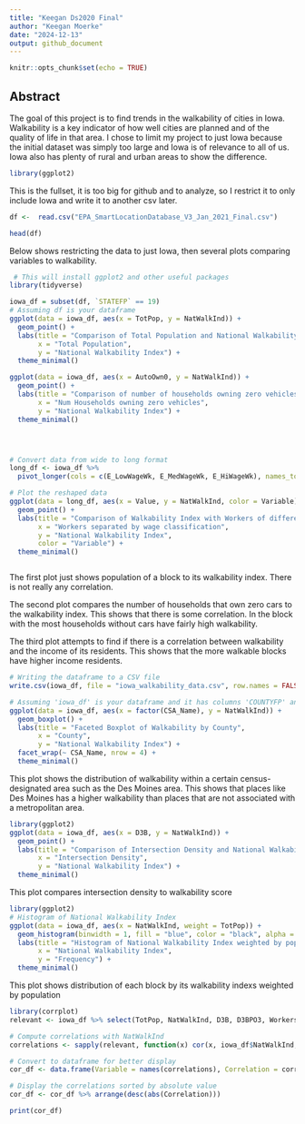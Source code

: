 ```yaml
---
title: "Keegan Ds2020 Final"
author: "Keegan Moerke"
date: "2024-12-13"
output: github_document
---
```


```r
knitr::opts_chunk$set(echo = TRUE)
```


## Abstract

The goal of this project is to find trends in the walkability of cities in Iowa. Walkability is a key indicator of how well cities are planned and of the quality of life in that area. I chose to limit my project to just Iowa because the initial dataset was simply too large and Iowa is of relevance to all of us. Iowa also has plenty of rural and urban areas to show the difference.

```r
library(ggplot2)

```

This is the fullset, it is too big for github and to analyze, so I restrict it to only include Iowa and write it to another csv later.
```r

df <-  read.csv("EPA_SmartLocationDatabase_V3_Jan_2021_Final.csv")

head(df)
```



Below shows restricting the data to just Iowa, then several plots comparing variables to walkability.
```r
 # This will install ggplot2 and other useful packages
library(tidyverse)

iowa_df = subset(df, `STATEFP` == 19)
# Assuming df is your dataframe
ggplot(data = iowa_df, aes(x = TotPop, y = NatWalkInd)) +
  geom_point() +
  labs(title = "Comparison of Total Population and National Walkability Index",
       x = "Total Population",
       y = "National Walkability Index") +
  theme_minimal()

ggplot(data = iowa_df, aes(x = AutoOwn0, y = NatWalkInd)) +
  geom_point() +
  labs(title = "Comparison of number of households owning zero vehicles and National Walkability Index",
       x = "Num Households owning zero vehicles",
       y = "National Walkability Index") +
  theme_minimal()




# Convert data from wide to long format
long_df <- iowa_df %>%
  pivot_longer(cols = c(E_LowWageWk, E_MedWageWk, E_HiWageWk), names_to = "Variable", values_to = "Value")

# Plot the reshaped data
ggplot(data = long_df, aes(x = Value, y = NatWalkInd, color = Variable)) +
  geom_point() +
  labs(title = "Comparison of Walkability Index with Workers of different income",
       x = "Workers separated by wage classification",
       y = "National Walkability Index",
       color = "Variable") +
  theme_minimal()



```
The first plot just shows population of a block to its walkability index. There is not really any correlation.

The second plot compares the number of households that own zero cars to the walkability index. This shows that there is some correlation. In the block with the most households without cars have fairly high walkability.

The third plot attempts to find if there is a correlation between walkability and the income of its residents. This shows that the more walkable blocks have higher income residents.

```r
# Writing the dataframe to a CSV file
write.csv(iowa_df, file = "iowa_walkability_data.csv", row.names = FALSE)

```
```r

# Assuming 'iowa_df' is your dataframe and it has columns 'COUNTYFP' and 'NatWalkInd'
ggplot(data = iowa_df, aes(x = factor(CSA_Name), y = NatWalkInd)) +
  geom_boxplot() +
  labs(title = "Faceted Boxplot of Walkability by County",
       x = "County",
       y = "National Walkability Index") +
  facet_wrap(~ CSA_Name, nrow = 4) +
  theme_minimal()

```

This plot shows the distribution of walkability within a certain census-designated area such as the Des Moines area. This shows that places like Des Moines has a higher walkability than places that are not associated with a metropolitan area.

```r
library(ggplot2)
ggplot(data = iowa_df, aes(x = D3B, y = NatWalkInd)) +
  geom_point() +
  labs(title = "Comparison of Intersection Density and National Walkability Index",
       x = "Intersection Density",
       y = "National Walkability Index") +
  theme_minimal()
```
This plot compares intersection density to walkability score


```r
library(ggplot2)
# Histogram of National Walkability Index
ggplot(data = iowa_df, aes(x = NatWalkInd, weight = TotPop)) +
  geom_histogram(binwidth = 1, fill = "blue", color = "black", alpha = 0.7) +
  labs(title = "Histogram of National Walkability Index weighted by population",
       x = "National Walkability Index",
       y = "Frequency") +
  theme_minimal()

```
This plot shows distribution of each block by its walkability indexs weighted by population


```r
library(corrplot)
relevant <- iowa_df %>% select(TotPop, NatWalkInd, D3B, D3BPO3, Workers, AutoOwn0, E5_Ret, E5_Off, E5_Ind, D4D, D4E, D5BE )

# Compute correlations with NatWalkInd
correlations <- sapply(relevant, function(x) cor(x, iowa_df$NatWalkInd, use = "complete.obs"))

# Convert to dataframe for better display
cor_df <- data.frame(Variable = names(correlations), Correlation = correlations)

# Display the correlations sorted by absolute value
cor_df <- cor_df %>% arrange(desc(abs(Correlation)))

print(cor_df)



```
